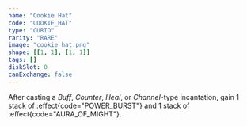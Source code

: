 ```yaml
---
name: "Cookie Hat"
code: "COOKIE_HAT"
type: "CURIO"
rarity: "RARE"
image: "cookie_hat.png"
shape: [[1, 1], [1, 1]]
tags: []
diskSlot: 0
canExchange: false
---
```


After casting a _Buff_, _Counter_, _Heal_, or _Channel_-type incantation, gain 1 stack of :effect{code="POWER_BURST"} and 1 stack of :effect{code="AURA_OF_MIGHT"}.
